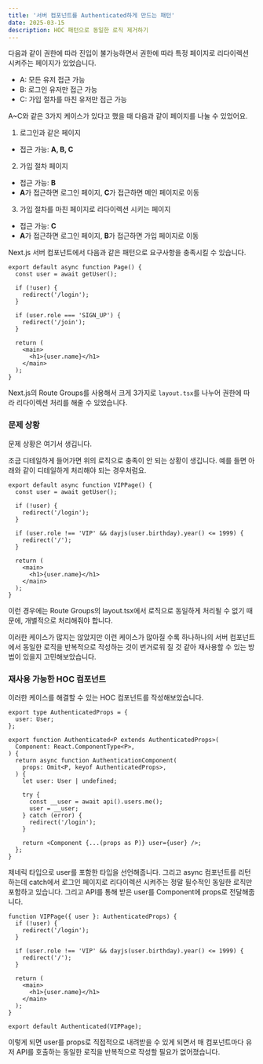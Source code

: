 ```yaml
---
title: '서버 컴포넌트를 Authenticated하게 만드는 패턴'
date: 2025-03-15
description: HOC 패턴으로 동일한 로직 제거하기
---
```


다음과 같이 권한에 따라 진입이 불가능하면서 권한에 따라 특정 페이지로 리다이렉션 시켜주는 페이지가 있었습니다.

- A: 모든 유저 접근 가능
- B: 로그인 유저만 접근 가능
- C: 가입 절차를 마친 유저만 접근 가능

A~C와 같은 3가지 케이스가 있다고 했을 때 다음과 같이 페이지를 나눌 수 있었어요.

1. 로그인과 같은 페이지

- 접근 가능: **A, B, C**

2. 가입 절차 페이지

- 접근 가능: **B**
- **A**가 접근하면 로그인 페이지, **C**가 접근하면 메인 페이지로 이동

3. 가입 절차를 마친 페이지로 리다이렉션 시키는 페이지

- 접근 가능: **C**
- **A**가 접근하면 로그인 페이지, **B**가 접근하면 가입 페이지로 이동

Next.js 서버 컴포넌트에서 다음과 같은 패턴으로 요구사항을 충족시킬 수 있습니다.

```tsx
export default async function Page() {
  const user = await getUser();

  if (!user) {
    redirect('/login');
  }

  if (user.role === 'SIGN_UP') {
    redirect('/join');
  }

  return (
    <main>
      <h1>{user.name}</h1>
    </main>
  );
}
```

Next.js의 <MDXLink href="https://nextjs.org/docs/app/building-your-application/routing/route-groups">Route Groups</MDXLink>를 사용해서 크게 3가지로 `layout.tsx`를 나누어 권한에 따라 리다이렉션 처리를 해줄 수 있었습니다.

### 문제 상황

문제 상황은 여기서 생깁니다.

조금 디테일하게 들어가면 위의 로직으로 충족이 안 되는 상황이 생깁니다. 예를 들면 아래와 같이 디테일하게 처리해야 되는 경우처럼요.

```tsx
export default async function VIPPage() {
  const user = await getUser();

  if (!user) {
    redirect('/login');
  }

  if (user.role !== 'VIP' && dayjs(user.birthday).year() <= 1999) {
    redirect('/');
  }

  return (
    <main>
      <h1>{user.name}</h1>
    </main>
  );
}
```

이런 경우에는 Route Groups의 layout.tsx에서 로직으로 동일하게 처리될 수 없기 때문에, 개별적으로 처리해줘야 합니다.

이러한 케이스가 많지는 않았지만 이런 케이스가 많아질 수록 하나하나의 서버 컴포넌트에서 동일한 로직을 반복적으로 작성하는 것이 번거로워 질 것 같아 재사용할 수 있는 방법이 있을지 고민해보았습니다.

### 재사용 가능한 HOC 컴포넌트

이러한 케이스를 해결할 수 있는 HOC 컴포넌트를 작성해보았습니다.

```tsx
export type AuthenticatedProps = {
  user: User;
};

export function Authenticated<P extends AuthenticatedProps>(
  Component: React.ComponentType<P>,
) {
  return async function AuthenticationComponent(
    props: Omit<P, keyof AuthenticatedProps>,
  ) {
    let user: User | undefined;

    try {
      const __user = await api().users.me();
      user = __user;
    } catch (error) {
      redirect('/login');
    }

    return <Component {...(props as P)} user={user} />;
  };
}
```

제네릭 타입으로 user를 포함한 타입을 선언해줍니다. 그리고 async 컴포넌트를 리턴하는데 catch에서 로그인 페이지로 리다이렉션 시켜주는 정말 필수적인 동일한 로직만 포함하고 있습니다.
그리고 API를 통해 받은 user를 Component에 props로 전달해줍니다.

```tsx
function VIPPage({ user }: AuthenticatedProps) {
  if (!user) {
    redirect('/login');
  }

  if (user.role !== 'VIP' && dayjs(user.birthday).year() <= 1999) {
    redirect('/');
  }

  return (
    <main>
      <h1>{user.name}</h1>
    </main>
  );
}

export default Authenticated(VIPPage);
```

이렇게 되면 user를 props로 직접적으로 내려받을 수 있게 되면서 매 컴포넌트마다 유저 API를 호출하는 동일한 로직을 반복적으로 작성할 필요가 없어졌습니다.
